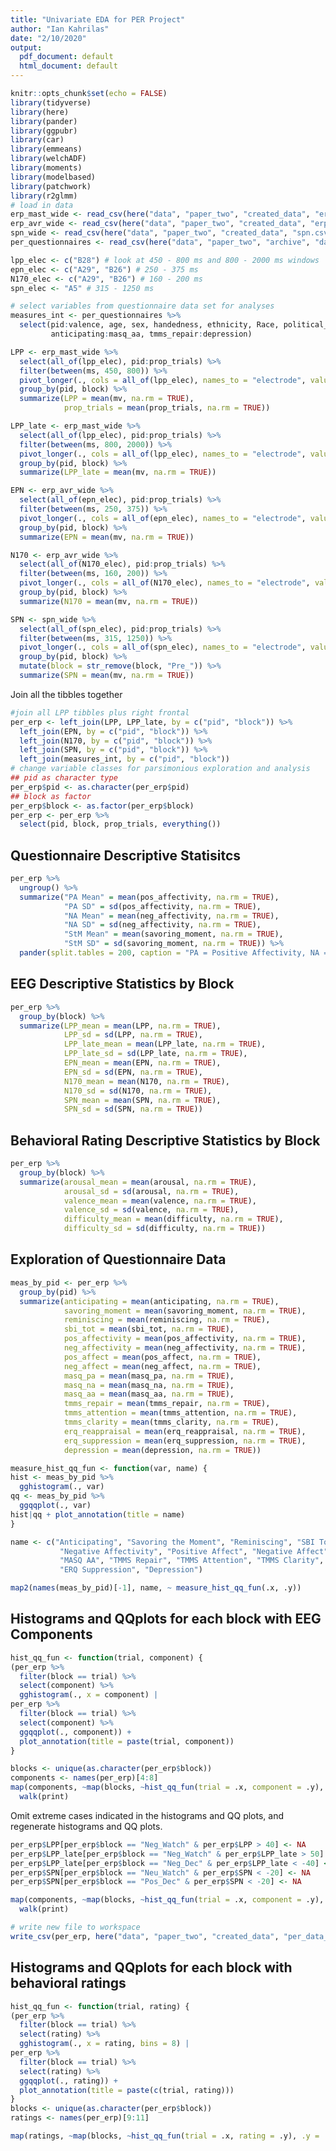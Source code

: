 ```yaml
---
title: "Univariate EDA for PER Project"
author: "Ian Kahrilas"
date: "2/10/2020"
output:
  pdf_document: default
  html_document: default
---
```

```r
knitr::opts_chunk$set(echo = FALSE)
library(tidyverse)
library(here)
library(pander)
library(ggpubr)
library(car)
library(emmeans)
library(welchADF)
library(moments)
library(modelbased)
library(patchwork)
library(r2glmm)
# load in data
erp_mast_wide <- read_csv(here("data", "paper_two", "created_data", "erp_mast.csv"))
erp_avr_wide <- read_csv(here("data", "paper_two", "created_data", "erp_avr.csv"))
spn_wide <- read_csv(here("data", "paper_two", "created_data", "spn.csv"))
per_questionnaires <- read_csv(here("data", "paper_two", "archive", "data_from_PER_R_project", "created_data", "per_measures.csv"))
```

```r
lpp_elec <- c("B28") # look at 450 - 800 ms and 800 - 2000 ms windows
epn_elec <- c("A29", "B26") # 250 - 375 ms
N170_elec <- c("A29", "B26") # 160 - 200 ms
spn_elec <- "A5" # 315 - 1250 ms

# select variables from questionnaire data set for analyses
measures_int <- per_questionnaires %>% 
  select(pid:valence, age, sex, handedness, ethnicity, Race, political_orientation, coffee_typical_day:typical_sleep_hours,
         anticipating:masq_aa, tmms_repair:depression)

LPP <- erp_mast_wide %>%
  select(all_of(lpp_elec), pid:prop_trials) %>% 
  filter(between(ms, 450, 800)) %>%
  pivot_longer(., cols = all_of(lpp_elec), names_to = "electrode", values_to = "mv") %>% 
  group_by(pid, block) %>% 
  summarize(LPP = mean(mv, na.rm = TRUE),
            prop_trials = mean(prop_trials, na.rm = TRUE))

LPP_late <- erp_mast_wide %>%
  select(all_of(lpp_elec), pid:prop_trials) %>% 
  filter(between(ms, 800, 2000)) %>%
  pivot_longer(., cols = all_of(lpp_elec), names_to = "electrode", values_to = "mv") %>% 
  group_by(pid, block) %>% 
  summarize(LPP_late = mean(mv, na.rm = TRUE))

EPN <- erp_avr_wide %>%
  select(all_of(epn_elec), pid:prop_trials) %>% 
  filter(between(ms, 250, 375)) %>%
  pivot_longer(., cols = all_of(epn_elec), names_to = "electrode", values_to = "mv") %>% 
  group_by(pid, block) %>% 
  summarize(EPN = mean(mv, na.rm = TRUE))

N170 <- erp_avr_wide %>% 
  select(all_of(N170_elec), pid:prop_trials) %>% 
  filter(between(ms, 160, 200)) %>% 
  pivot_longer(., cols = all_of(N170_elec), names_to = "electrode", values_to = "mv") %>% 
  group_by(pid, block) %>% 
  summarize(N170 = mean(mv, na.rm = TRUE))

SPN <- spn_wide %>% 
  select(all_of(spn_elec), pid:prop_trials) %>% 
  filter(between(ms, 315, 1250)) %>% 
  pivot_longer(., cols = all_of(spn_elec), names_to = "electrode", values_to = "mv") %>% 
  group_by(pid, block) %>% 
  mutate(block = str_remove(block, "Pre_")) %>% 
  summarize(SPN = mean(mv, na.rm = TRUE))
```

Join all the tibbles together
```r
#join all LPP tibbles plus right frontal
per_erp <- left_join(LPP, LPP_late, by = c("pid", "block")) %>%
  left_join(EPN, by = c("pid", "block")) %>%
  left_join(N170, by = c("pid", "block")) %>%
  left_join(SPN, by = c("pid", "block")) %>% 
  left_join(measures_int, by = c("pid", "block"))
# change variable classes for parsimonious exploration and analysis
## pid as character type
per_erp$pid <- as.character(per_erp$pid)
## block as factor
per_erp$block <- as.factor(per_erp$block)
per_erp <- per_erp %>% 
  select(pid, block, prop_trials, everything())
```

## Questionnaire Descriptive Statisitcs

```r
per_erp %>% 
  ungroup() %>% 
  summarize("PA Mean" = mean(pos_affectivity, na.rm = TRUE),
            "PA SD" = sd(pos_affectivity, na.rm = TRUE),
            "NA Mean" = mean(neg_affectivity, na.rm = TRUE),
            "NA SD" = sd(neg_affectivity, na.rm = TRUE),
            "StM Mean" = mean(savoring_moment, na.rm = TRUE),
            "StM SD" = sd(savoring_moment, na.rm = TRUE)) %>% 
  pander(split.tables = 200, caption = "PA = Positive Affectivity, NA = Negative Affectivity, StM = Savoring the Moment")
```

## EEG Descriptive Statistics by Block

```r
per_erp %>% 
  group_by(block) %>% 
  summarize(LPP_mean = mean(LPP, na.rm = TRUE),
            LPP_sd = sd(LPP, na.rm = TRUE),
            LPP_late_mean = mean(LPP_late, na.rm = TRUE),
            LPP_late_sd = sd(LPP_late, na.rm = TRUE),
            EPN_mean = mean(EPN, na.rm = TRUE),
            EPN_sd = sd(EPN, na.rm = TRUE),
            N170_mean = mean(N170, na.rm = TRUE),
            N170_sd = sd(N170, na.rm = TRUE),
            SPN_mean = mean(SPN, na.rm = TRUE),
            SPN_sd = sd(SPN, na.rm = TRUE))
```

## Behavioral Rating Descriptive Statistics by Block

```r
per_erp %>% 
  group_by(block) %>% 
  summarize(arousal_mean = mean(arousal, na.rm = TRUE),
            arousal_sd = sd(arousal, na.rm = TRUE),
            valence_mean = mean(valence, na.rm = TRUE),
            valence_sd = sd(valence, na.rm = TRUE),
            difficulty_mean = mean(difficulty, na.rm = TRUE),
            difficulty_sd = sd(difficulty, na.rm = TRUE))
```

## Exploration of Questionnaire Data

```r
meas_by_pid <- per_erp %>% 
  group_by(pid) %>% 
  summarize(anticipating = mean(anticipating, na.rm = TRUE),
            savoring_moment = mean(savoring_moment, na.rm = TRUE),
            reminiscing = mean(reminiscing, na.rm = TRUE),
            sbi_tot = mean(sbi_tot, na.rm = TRUE),
            pos_affectivity = mean(pos_affectivity, na.rm = TRUE),
            neg_affectivity = mean(neg_affectivity, na.rm = TRUE),
            pos_affect = mean(pos_affect, na.rm = TRUE),
            neg_affect = mean(neg_affect, na.rm = TRUE),
            masq_pa = mean(masq_pa, na.rm = TRUE),
            masq_na = mean(masq_na, na.rm = TRUE),
            masq_aa = mean(masq_aa, na.rm = TRUE),
            tmms_repair = mean(tmms_repair, na.rm = TRUE),
            tmms_attention = mean(tmms_attention, na.rm = TRUE),
            tmms_clarity = mean(tmms_clarity, na.rm = TRUE),
            erq_reappraisal = mean(erq_reappraisal, na.rm = TRUE),
            erq_suppression = mean(erq_suppression, na.rm = TRUE),
            depression = mean(depression, na.rm = TRUE))

measure_hist_qq_fun <- function(var, name) {
hist <- meas_by_pid %>% 
  gghistogram(., var)
qq <- meas_by_pid %>% 
  ggqqplot(., var)
hist|qq + plot_annotation(title = name)
}

name <- c("Anticipating", "Savoring the Moment", "Reminiscing", "SBI Total", "Positive Affectivity",
           "Negative Affectivity", "Positive Affect", "Negative Affect", "MASQ PA", "MASQ NA",
           "MASQ AA", "TMMS Repair", "TMMS Attention", "TMMS Clarity", "ERQ Reappraisal",
           "ERQ Suppression", "Depression")

map2(names(meas_by_pid)[-1], name, ~ measure_hist_qq_fun(.x, .y))
```

## Histograms and QQplots for each block with EEG Components

```r
hist_qq_fun <- function(trial, component) {
(per_erp %>% 
  filter(block == trial) %>% 
  select(component) %>% 
  gghistogram(., x = component) |
per_erp %>% 
  filter(block == trial) %>% 
  select(component) %>% 
  ggqqplot(., component)) +
  plot_annotation(title = paste(trial, component))
}

blocks <- unique(as.character(per_erp$block))
components <- names(per_erp)[4:8]
map(components, ~map(blocks, ~hist_qq_fun(trial = .x, component = .y), .y = .x)) %>% 
  walk(print)
```
 
Omit extreme cases indicated in the histograms and QQ plots, and regenerate histograms and QQ plots.

```r
per_erp$LPP[per_erp$block == "Neg_Watch" & per_erp$LPP > 40] <- NA
per_erp$LPP_late[per_erp$block == "Neg_Watch" & per_erp$LPP_late > 50] <- NA
per_erp$LPP_late[per_erp$block == "Neg_Dec" & per_erp$LPP_late < -40] <- NA
per_erp$SPN[per_erp$block == "Neu_Watch" & per_erp$SPN < -20] <- NA
per_erp$SPN[per_erp$block == "Pos_Dec" & per_erp$SPN < -20] <- NA

map(components, ~map(blocks, ~hist_qq_fun(trial = .x, component = .y), .y = .x)) %>% 
  walk(print)

# write new file to workspace
write_csv(per_erp, here("data", "paper_two", "created_data", "per_data_analyses_2020_5_19.csv"))
```

## Histograms and QQplots for each block with behavioral ratings

```r
hist_qq_fun <- function(trial, rating) {
(per_erp %>% 
  filter(block == trial) %>% 
  select(rating) %>% 
  gghistogram(., x = rating, bins = 8) |
per_erp %>% 
  filter(block == trial) %>% 
  select(rating) %>% 
  ggqqplot(., rating)) +
  plot_annotation(title = paste(c(trial, rating)))
}
blocks <- unique(as.character(per_erp$block))
ratings <- names(per_erp)[9:11]

map(ratings, ~map(blocks, ~hist_qq_fun(trial = .x, rating = .y), .y = .x))
```
